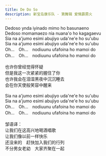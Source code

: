 ```yaml
---
title: De Do So
description: 新宝岛康乐队 - 第舞辑 爱情霹雳火
---
```


Dedoso ynda iyinado mimo ho basunaeno<br />Dedoso momamaezo nia nuana'o ho kagagaevu<br />Sia na a'jumo esimi abujiyo uda'ne'e ho su'ubu<br />Sia na a'jumo esimi abujiyo uda'ne'e ho su'ubu<br />Oh...　Oh...　nodiuunu ufafoina ho mamoi do<br />Oh...　Oh...　nodiuunu ufafoina ho mamoi do<br /><br />也许你曾经觉得怀疑<br />但是我这一次紧紧的握住了你<br />也许我会在泪湿黑夜中沉沉睡去<br />会在你天使般笑容中醒来<br /><br />Sia na a'jumo esimi abujiyo uda'ne'e ho su'ubu<br />Sia na a'jumo esimi abujiyo uda'ne'e ho su'ubu<br />Oh...　Oh...　nodiuunu ufafoina ho mamoi do<br />Oh...　Oh...　nodiuunu ufafoina ho mamoi do<br /><br />邹语译：<br />让我们在这高兴地喝酒唱歌<br />让我们像以前一样快乐<br />还没来的　赶快加入我们的行列<br />不分男女老幼　大家齐聚在一起